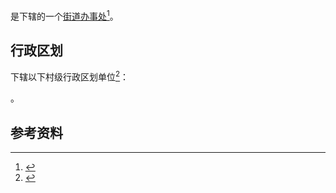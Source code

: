 {{中国乡级行政区|41/09/02/014/000}}

'''{{PAGENAMEBASE}}'''是{{PRC admin/fullname|41/09/02/014/000|3}}下辖的一个[[街道办事处|街道办事处]]<ref>{{PRC admin/ref sgc|{{PRC admin/parent|41/09/02/014/000}}}}</ref>。

== 行政区划 ==
{{PAGENAMEBASE}}下辖以下村级行政区划单位<ref>{{PRC admin/ref sgc|41/09/02/014/000}}</ref>：

{{PRC admin/children|41/09/02/014/000}}。

== 参考资料 ==
{{reflist}}

{{河南行政区划小作品}}
{{PRC admin/navcat|41/09/02/014/000}}
